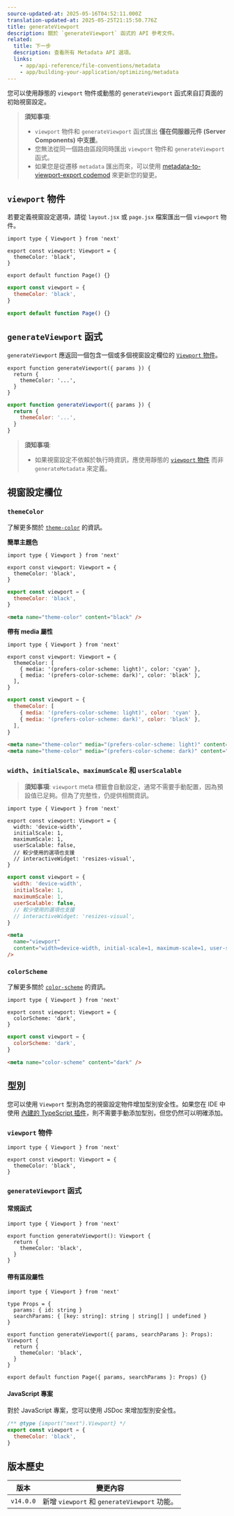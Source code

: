 ```yaml
---
source-updated-at: 2025-05-16T04:52:11.000Z
translation-updated-at: 2025-05-25T21:15:50.776Z
title: generateViewport
description: 關於 `generateViewport` 函式的 API 參考文件。
related:
  title: 下一步
  description: 查看所有 Metadata API 選項。
  links:
    - app/api-reference/file-conventions/metadata
    - app/building-your-application/optimizing/metadata
---
```


您可以使用靜態的 `viewport` 物件或動態的 `generateViewport` 函式來自訂頁面的初始視窗設定。

> **須知事項**:
>
> - `viewport` 物件和 `generateViewport` 函式匯出 **僅在伺服器元件 (Server Components) 中支援**。
> - 您無法從同一個路由區段同時匯出 `viewport` 物件和 `generateViewport` 函式。
> - 如果您是從遷移 `metadata` 匯出而來，可以使用 [metadata-to-viewport-export codemod](/docs/app/building-your-application/upgrading/codemods#metadata-to-viewport-export) 來更新您的變更。

## `viewport` 物件

若要定義視窗設定選項，請從 `layout.jsx` 或 `page.jsx` 檔案匯出一個 `viewport` 物件。

```tsx filename="layout.tsx | page.tsx" switcher
import type { Viewport } from 'next'

export const viewport: Viewport = {
  themeColor: 'black',
}

export default function Page() {}
```

```jsx filename="layout.jsx | page.jsx" switcher
export const viewport = {
  themeColor: 'black',
}

export default function Page() {}
```

## `generateViewport` 函式

`generateViewport` 應返回一個包含一個或多個視窗設定欄位的 [`Viewport` 物件](#viewport-fields)。

```tsx filename="layout.tsx | page.tsx" switcher
export function generateViewport({ params }) {
  return {
    themeColor: '...',
  }
}
```

```jsx filename="layout.js | page.js" switcher
export function generateViewport({ params }) {
  return {
    themeColor: '...',
  }
}
```

> **須知事項**:
>
> - 如果視窗設定不依賴於執行時資訊，應使用靜態的 [`viewport` 物件](#the-viewport-object) 而非 `generateMetadata` 來定義。

## 視窗設定欄位

### `themeColor`

了解更多關於 [`theme-color`](https://developer.mozilla.org/docs/Web/HTML/Element/meta/name/theme-color) 的資訊。

**簡單主題色**

```tsx filename="layout.tsx | page.tsx" switcher
import type { Viewport } from 'next'

export const viewport: Viewport = {
  themeColor: 'black',
}
```

```jsx filename="layout.jsx | page.jsx" switcher
export const viewport = {
  themeColor: 'black',
}
```

```html filename="<head> output" hideLineNumbers
<meta name="theme-color" content="black" />
```

**帶有 media 屬性**

```tsx filename="layout.tsx | page.tsx" switcher
import type { Viewport } from 'next'

export const viewport: Viewport = {
  themeColor: [
    { media: '(prefers-color-scheme: light)', color: 'cyan' },
    { media: '(prefers-color-scheme: dark)', color: 'black' },
  ],
}
```

```jsx filename="layout.jsx | page.jsx" switcher
export const viewport = {
  themeColor: [
    { media: '(prefers-color-scheme: light)', color: 'cyan' },
    { media: '(prefers-color-scheme: dark)', color: 'black' },
  ],
}
```

```html filename="<head> output" hideLineNumbers
<meta name="theme-color" media="(prefers-color-scheme: light)" content="cyan" />
<meta name="theme-color" media="(prefers-color-scheme: dark)" content="black" />
```

### `width`、`initialScale`、`maximumScale` 和 `userScalable`

> **須知事項**: `viewport` meta 標籤會自動設定，通常不需要手動配置，因為預設值已足夠。但為了完整性，仍提供相關資訊。

```tsx filename="layout.tsx | page.tsx" switcher
import type { Viewport } from 'next'

export const viewport: Viewport = {
  width: 'device-width',
  initialScale: 1,
  maximumScale: 1,
  userScalable: false,
  // 較少使用的選項也支援
  // interactiveWidget: 'resizes-visual',
}
```

```jsx filename="layout.jsx | page.jsx" switcher
export const viewport = {
  width: 'device-width',
  initialScale: 1,
  maximumScale: 1,
  userScalable: false,
  // 較少使用的選項也支援
  // interactiveWidget: 'resizes-visual',
}
```

```html filename="<head> output" hideLineNumbers
<meta
  name="viewport"
  content="width=device-width, initial-scale=1, maximum-scale=1, user-scalable=no"
/>
```

### `colorScheme`

了解更多關於 [`color-scheme`](https://developer.mozilla.org/en-US/docs/Web/HTML/Element/meta/name#:~:text=color%2Dscheme%3A%20specifies,of%20the%20following%3A) 的資訊。

```tsx filename="layout.tsx | page.tsx" switcher
import type { Viewport } from 'next'

export const viewport: Viewport = {
  colorScheme: 'dark',
}
```

```jsx filename="layout.jsx | page.jsx" switcher
export const viewport = {
  colorScheme: 'dark',
}
```

```html filename="<head> output" hideLineNumbers
<meta name="color-scheme" content="dark" />
```

## 型別

您可以使用 `Viewport` 型別為您的視窗設定物件增加型別安全性。如果您在 IDE 中使用 [內建的 TypeScript 插件](/docs/app/building-your-application/configuring/typescript)，則不需要手動添加型別，但您仍然可以明確添加。

### `viewport` 物件

```tsx
import type { Viewport } from 'next'

export const viewport: Viewport = {
  themeColor: 'black',
}
```

### `generateViewport` 函式

#### 常規函式

```tsx
import type { Viewport } from 'next'

export function generateViewport(): Viewport {
  return {
    themeColor: 'black',
  }
}
```

#### 帶有區段屬性

```tsx
import type { Viewport } from 'next'

type Props = {
  params: { id: string }
  searchParams: { [key: string]: string | string[] | undefined }
}

export function generateViewport({ params, searchParams }: Props): Viewport {
  return {
    themeColor: 'black',
  }
}

export default function Page({ params, searchParams }: Props) {}
```

#### JavaScript 專案

對於 JavaScript 專案，您可以使用 JSDoc 來增加型別安全性。

```js
/** @type {import("next").Viewport} */
export const viewport = {
  themeColor: 'black',
}
```

## 版本歷史

| 版本       | 變更內容                                       |
| ---------- | --------------------------------------------- |
| `v14.0.0` | 新增 `viewport` 和 `generateViewport` 功能。 |